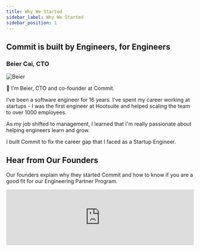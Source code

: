```yaml
---
title: Why We Started
sidebar_label: Why We Started
sidebar_position: 1
---
```


## Commit is built by Engineers, for Engineers

### Beier Cai, CTO

![Beier](./BeierCaiHeadshot.png)

👋 I'm Beier, CTO and co-founder at Commit.

I’ve been a software engineer for 16 years. I’ve spent my career working at startups - I was the first engineer at Hootsuite and helped scaling the team to over 1000 employees.

As my job shifted to management, I learned that I'm really passionate about helping engineers learn and grow.

I built Commit to fix the career gap that I faced as a Startup Engineer.

## Hear from Our Founders

Our founders explain why they started Commit and how to know if you are a good fit for our Engineering Partner Program.

<iframe
  width="100%"
  style={{aspectRatio: '16/9'}}
  src="https://www.youtube.com/embed/IfR-fmLaA2o"
  title="Commit Co-founders Answer Top Four Questions"
  frameborder="0"
  allowfullscreen
/>

